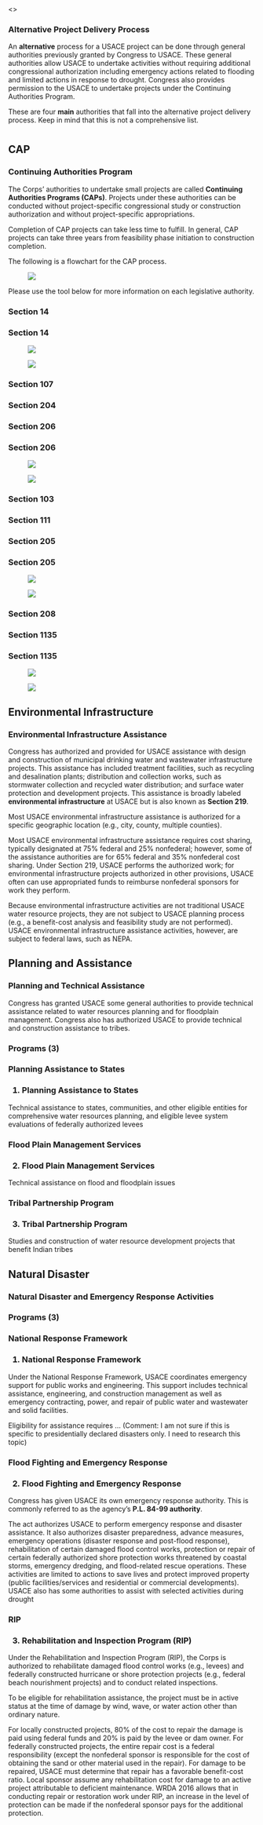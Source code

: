 <>
<html>
	<head>
		<meta name="viewport" content="width=device-width, initial-scale=1.0">
		<meta charset="utf-8" />
		<link rel="stylesheet" type="text/css" href="css/style.css" />
		<title>Alternative Project Delivery Process</title>
	</head>
<body>
<h3>Alternative Project Delivery Process</h3>

<p>An <strong>alternative</strong> process for a USACE project can be done through general authorities previously granted by Congress to USACE. These general authorities allow USACE to undertake activities without requiring additional congressional authorization including emergency actions related to flooding and limited actions in response to drought. Congress also provides permission to the USACE to undertake projects under the Continuing Authorities Program. </p>

<p>These are four <strong>main</strong> authorities that fall into the alternative project delivery process. Keep in mind that this is not a comprehensive list. </p>

</body>
</html>

#  {.tabset}
## CAP {.tabset}

<html>
	<head>
		<meta name="viewport" content="width=device-width, initial-scale=1.0">
		<meta charset="utf-8" />
		<link rel="stylesheet" type="text/css" href="css/style.css" />
		<title>Continuing Authorities Program</title>
	</head>
<body>
<h3>Continuing Authorities Program</h3>

<p>The Corps’ authorities to undertake small projects are called <strong>Continuing Authorities Programs (CAPs)</strong>. Projects under these authorities can be conducted without project-specific congressional study or construction authorization and without project-specific appropriations.</p>

<p>Completion of CAP projects can take less time to fulfill. In general, CAP projects can take three years from feasibility phase initiation to construction completion.</p>

<p>The following is a flowchart for the CAP process. </p>

<figure><img src="CAP%20Flow%20Chart.pdf"/></figure>

<p> Please use the tool below for more information on each legislative authority.</p>

</body>
</html>

### Section 14
<html>
	<head>
		<meta name="viewport" content="width=device-width, initial-scale=1.0">
		<meta charset="utf-8" />
		<link rel="stylesheet" type="text/css" href="css/style.css" />
		<title>Section 14</title>
	</head>
<body>
<h3>Section 14</h3>

<figure><img src="CAP%20-%20Section%2014%20REV20190502.pdf"/></figure>

<figure><img src="CAP%20-%20Section%2014%20REV20190502-1.pdf"/></figure>

</body>
</html>
### Section 107
### Section 204
### Section 206
<html>
	<head>
		<meta name="viewport" content="width=device-width, initial-scale=1.0">
		<meta charset="utf-8" />
		<link rel="stylesheet" type="text/css" href="css/style.css" />
		<title>Section 206</title>
	</head>
<body>
<h3>Section 206</h3>

<figure><img src="CAP%20-%20Section%20206%20REV20190502.pdf"/></figure>

<figure><img src="CAP%20-%20Section%20206%20REV20190502-1.pdf"/></figure>

</body>
</html>
### Section 103
### Section 111
### Section 205
<html>
	<head>
		<meta name="viewport" content="width=device-width, initial-scale=1.0">
		<meta charset="utf-8" />
		<link rel="stylesheet" type="text/css" href="css/style.css" />
		<title>Section 205</title>
	</head>
<body>
<h3>Section 205</h3>

<figure><img src="CAP%20-%20Section%20205%20REV20190502.pdf"/></figure>

<figure><img src="CAP%20-%20Section%20205%20REV20190502-1.pdf"/></figure>

</body>
</html>
### Section 208
### Section 1135
<html>
	<head>
		<meta name="viewport" content="width=device-width, initial-scale=1.0">
		<meta charset="utf-8" />
		<link rel="stylesheet" type="text/css" href="css/style.css" />
		<title>Section 1135</title>
	</head>
<body>
<h3>Section 1135</h3>

<figure><img src="CAP%20-%20Section%201135%20REV20190502.pdf"/></figure>

<figure><img src="CAP%20-%20Section%201135%20REV20190502-1.pdf"/></figure>

</body>
</html>
## Environmental Infrastructure {.tabset}
<html>
	<head>
		<meta name="viewport" content="width=device-width, initial-scale=1.0">
		<meta charset="utf-8" />
		<link rel="stylesheet" type="text/css" href="css/style.css" />
		<title>Environmental Infrastructure Assistance</title>
	</head>
<body>
<h3>Environmental Infrastructure Assistance</h3>

<p>Congress has authorized and provided for USACE assistance with design and construction of municipal drinking water and wastewater infrastructure projects. This assistance has included treatment facilities, such as recycling and desalination plants; distribution and collection works, such as stormwater collection and recycled water distribution; and surface water protection and development projects. This assistance is broadly labeled <strong>environmental infrastructure</strong> at USACE but is also known as <strong>Section 219</strong>. </p>

<p>Most USACE environmental infrastructure assistance is authorized for a specific geographic location (e.g., city, county, multiple counties).</p>

<p>Most USACE environmental infrastructure assistance requires cost sharing, typically designated at 75% federal and 25% nonfederal; however, some of the assistance authorities are for 65% federal and 35% nonfederal cost sharing. Under Section 219, USACE performs the authorized work; for environmental infrastructure projects authorized in other provisions, USACE often can use appropriated funds to reimburse nonfederal sponsors for work they perform.</p>

<p>Because environmental infrastructure activities are not traditional USACE water resource projects, they are not subject to USACE planning process (e.g., a benefit-cost analysis and feasibility study are not performed). USACE environmental infrastructure assistance activities, however, are subject to federal laws, such as NEPA.</p>

</body>
</html>
## Planning and Assistance {.tabset}
<html>
	<head>
		<meta name="viewport" content="width=device-width, initial-scale=1.0">
		<meta charset="utf-8" />
		<link rel="stylesheet" type="text/css" href="css/style.css" />
		<title>Planning and Technical Assistance</title>
	</head>
<body>
<h3>Planning and Technical Assistance</h3>

<p>Congress has granted USACE some general authorities to provide technical assistance related to water resources planning and for floodplain management. Congress also has authorized USACE to provide technical and construction assistance to tribes.</p>

<h3><strong>Programs</strong> (3)</h3>

</body>
</html>
### Planning Assistance to States
<html>
	<head>
		<meta name="viewport" content="width=device-width, initial-scale=1.0">
		<meta charset="utf-8" />
		<link rel="stylesheet" type="text/css" href="css/style.css" />
		<title>1. Planning Assistance to States</title>
	</head>
<body>
<h3>1. Planning Assistance to States</h3>

<p>Technical assistance to states, communities, and other eligible entities for comprehensive water resources planning, and eligible levee system evaluations of federally authorized levees</p>

</body>
</html>
### Flood Plain Management Services
<html>
	<head>
		<meta name="viewport" content="width=device-width, initial-scale=1.0">
		<meta charset="utf-8" />
		<link rel="stylesheet" type="text/css" href="css/style.css" />
		<title>2. Flood Plain Management Services</title>
	</head>
<body>
<h3>2. Flood Plain Management Services</h3>

<p>Technical assistance on flood and floodplain issues</p>

</body>
</html>
### Tribal Partnership Program
<html>
	<head>
		<meta name="viewport" content="width=device-width, initial-scale=1.0">
		<meta charset="utf-8" />
		<link rel="stylesheet" type="text/css" href="css/style.css" />
		<title>3. Tribal Partnership Program</title>
	</head>
<body>
<h3>3. Tribal Partnership Program</h3>

<p>Studies and construction of water resource development projects that benefit Indian tribes</p>

</body>
</html>
## Natural Disaster {.tabset}
<html>
	<head>
		<meta name="viewport" content="width=device-width, initial-scale=1.0">
		<meta charset="utf-8" />
		<link rel="stylesheet" type="text/css" href="css/style.css" />
		<title>Natural Disaster and Emergency Response Activities</title>
	</head>
<body>
<h3>Natural Disaster and Emergency Response Activities</h3>

<h3><strong>Programs</strong> (3)</h3>

</body>
</html>
### National Response Framework
<html>
	<head>
		<meta name="viewport" content="width=device-width, initial-scale=1.0">
		<meta charset="utf-8" />
		<link rel="stylesheet" type="text/css" href="css/style.css" />
		<title>1. National Response Framework</title>
	</head>
<body>
<h3>1. National Response Framework</h3>

<p> Under the National Response Framework, USACE coordinates emergency support for public works and engineering. This support includes technical assistance, engineering, and construction management as well as emergency contracting, power, and repair of public water and wastewater and solid facilities. </p>

<p>Eligibility for assistance requires … (Comment: I am not sure if this is specific to presidentially declared disasters only. I need to research this topic)</p>

</body>
</html>

### Flood Fighting and Emergency Response
<html>
	<head>
		<meta name="viewport" content="width=device-width, initial-scale=1.0">
		<meta charset="utf-8" />
		<link rel="stylesheet" type="text/css" href="css/style.css" />
		<title>2. Flood Fighting and Emergency Response</title>
	</head>
<body>
<h3>2. Flood Fighting and Emergency Response</h3>

<p>Congress has given USACE its own emergency response authority. This is commonly referred to as the agency’s <strong>P.L. 84-99 authority</strong>.</p>

<p>The act authorizes USACE to perform emergency response and disaster assistance. It also authorizes disaster preparedness, advance measures, emergency operations (disaster response and post-flood response), rehabilitation of certain damaged flood control works, protection or repair of certain federally authorized shore protection works threatened by coastal storms, emergency dredging, and flood-related rescue operations. These activities are limited to actions to save lives and protect improved property (public facilities/services and residential or commercial developments). USACE also has some authorities to assist with selected activities during drought</p>

</body>
</html>
### RIP
<html>
	<head>
		<meta name="viewport" content="width=device-width, initial-scale=1.0">
		<meta charset="utf-8" />
		<link rel="stylesheet" type="text/css" href="css/style.css" />
		<title>3. Rehabilitation and Inspection Program (RIP)</title>
	</head>
<body>
<h3>3. Rehabilitation and Inspection Program (RIP)</h3>

<p>Under the Rehabilitation and Inspection Program (RIP), the Corps is authorized to rehabilitate damaged flood control works (e.g., levees) and federally constructed hurricane or shore protection projects (e.g., federal beach nourishment projects) and to conduct related inspections. </p>

<p>To be eligible for rehabilitation assistance, the project must be in active status at the time of damage by wind, wave, or water action other than ordinary nature. </p>

<p>For locally constructed projects, 80% of the cost to repair the damage is paid using federal funds and 20% is paid by the levee or dam owner. For federally constructed projects, the entire repair cost is a federal responsibility (except the nonfederal sponsor is responsible for the cost of obtaining the sand or other material used in the repair). For damage to be repaired, USACE must determine that repair has a favorable benefit-cost ratio. Local sponsor assume any rehabilitation cost for damage to an active project attributable to deficient maintenance. WRDA 2016 allows that in conducting repair or restoration work under RIP, an increase in the level of protection can be made if the nonfederal sponsor pays for the additional protection.</p>

</body>
</html>
